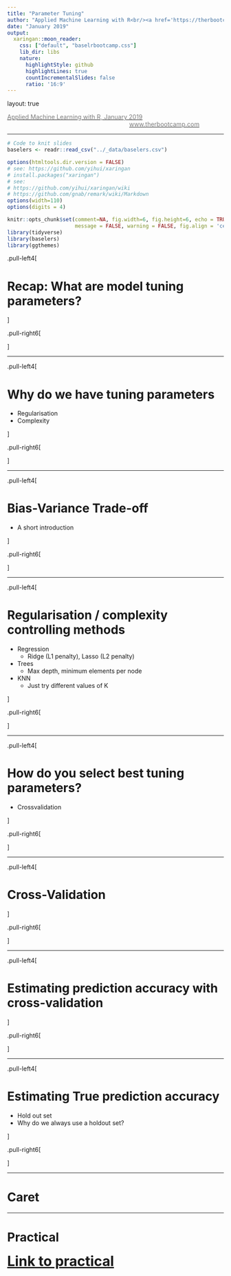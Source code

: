```yaml
---
title: "Parameter Tuning"
author: "Applied Machine Learning with R<br/><a href='https://therbootcamp.github.io'>www.therbootcamp.com</a><br/><a href='https://twitter.com/therbootcamp'>@therbootcamp</a>"
date: "January 2019"
output:
  xaringan::moon_reader:
    css: ["default", "baselrbootcamp.css"]
    lib_dir: libs
    nature:
      highlightStyle: github
      highlightLines: true
      countIncrementalSlides: false
      ratio: '16:9'
---
```


layout: true

<div class="my-footer"><span>
<a href="https://therbootcamp.github.io/"><font color="#7E7E7E">Applied Machine Learning with R, January 2019</font></a>
&emsp;&emsp;&emsp;&emsp;&emsp;&emsp;&emsp;&emsp;&emsp;&emsp;&emsp;&emsp;&emsp;&emsp;&emsp;&emsp;&emsp;&emsp;&emsp;&emsp;
<a href="https://therbootcamp.github.io/"><font color="#7E7E7E">www.therbootcamp.com</font></a>
</span></div> 

---

```r
# Code to knit slides
baselers <- readr::read_csv("../_data/baselers.csv")
```


```r
options(htmltools.dir.version = FALSE)
# see: https://github.com/yihui/xaringan
# install.packages("xaringan")
# see: 
# https://github.com/yihui/xaringan/wiki
# https://github.com/gnab/remark/wiki/Markdown
options(width=110)
options(digits = 4)
```

```r
knitr::opts_chunk$set(comment=NA, fig.width=6, fig.height=6, echo = TRUE, eval = TRUE, 
                      message = FALSE, warning = FALSE, fig.align = 'center', dpi = 200)
library(tidyverse)
library(baselers)
library(ggthemes)
```


.pull-left4[

# Recap: What are model tuning parameters?

]

.pull-right6[

]


---

.pull-left4[

# Why do we have tuning parameters

- Regularisation
- Complexity

]

.pull-right6[

]


---

.pull-left4[

# Bias-Variance Trade-off

- A short introduction

]

.pull-right6[

]


---

.pull-left4[

# Regularisation / complexity controlling methods

- Regression
  - Ridge (L1 penalty), Lasso (L2 penalty)
  
- Trees
  - Max depth, minimum elements per node
  
- KNN
   - Just try different values of K

]

.pull-right6[

]


---

.pull-left4[

# How do you select best tuning parameters?

- Crossvalidation

]

.pull-right6[

]


---

.pull-left4[

# Cross-Validation

]

.pull-right6[

]

---

.pull-left4[

# Estimating prediction accuracy with cross-validation

]

.pull-right6[

]

---

.pull-left4[

# Estimating True prediction accuracy


- Hold out set
- Why do we always use a holdout set?

]

.pull-right6[

]


---

# Caret





---


# Practical

<font size=6><b><a href="https://therbootcamp.github.io/Intro2DataScience_2018Oct/_sessions/Plotting/Plotting_practical.html">Link to practical</a>






